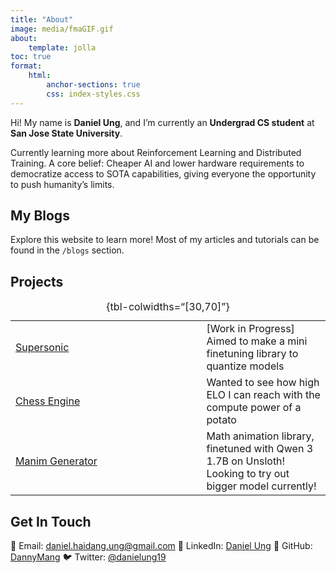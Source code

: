 ```yaml
---
title: "About"
image: media/fmaGIF.gif
about:
    template: jolla
toc: true
format:
    html:
        anchor-sections: true
        css: index-styles.css
---
```


Hi! My name is **Daniel Ung**, and I'm currently an **Undergrad CS student** at **San Jose State University**.

Currently learning more about Reinforcement Learning and Distributed Training. A core belief: Cheaper AI and lower hardware requirements to democratize access to SOTA capabilities, giving everyone the opportunity to push humanity's limits.

## My Blogs

Explore this website to learn more! Most of my articles and tutorials can be found in the `/blogs` section.

## Projects

| | |
|--------------|---------|
| [Supersonic](https://github.com/DannyMang/supersonic) | [Work in Progress] Aimed to make a mini finetuning library to quantize models |
| [Chess Engine](https://github.com/DannyMang/chessBot) | Wanted to see how high ELO I can reach with the compute power of a potato |
| [Manim Generator](https://huggingface.co/haidangung/qwen3-manim-16bit) | Math animation library, finetuned with Qwen 3 1.7B on Unsloth! Looking to try out bigger model currently! |
: {tbl-colwidths="[30,70]"}

## Get In Touch

 📧 Email: [daniel.haidang.ung@gmail.com](mailto:daniel.haidang.ung@gmail.com)
 💼 LinkedIn: [Daniel Ung](https://linkedin.com/in/danielung22)
 🐙 GitHub: [DannyMang](https://github.com/DannyMang)
 🐦 Twitter: [@danielung19](https://x.com/danielung19)